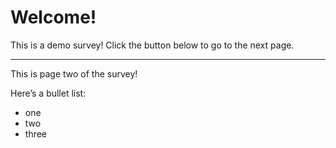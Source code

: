 
# Welcome!

This is a demo survey! Click the button below to go to the next page.

---

This is page two of the survey!

Here's a bullet list:

- one
- two
- three
